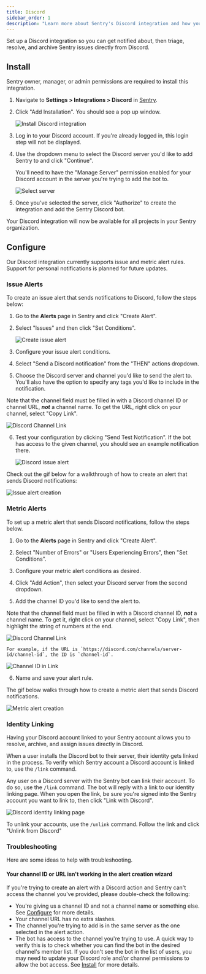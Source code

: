 ```yaml
---
title: Discord
sidebar_order: 1
description: "Learn more about Sentry's Discord integration and how you can get notified and manage issues right in Discord."
---
```


Set up a Discord integration so you can get notified about, then triage, resolve, and archive Sentry issues directly from Discord.

## Install

<Note>

Sentry owner, manager, or admin permissions are required to install this integration.

</Note>

1. Navigate to **Settings > Integrations > Discord** in [Sentry](https://sentry.io).

2. Click "Add Installation". You should see a pop up window.

   ![Install Discord integration](discord-integration-details.png)

3. Log in to your Discord account. If you're already logged in, this login step will not be displayed.

4. Use the dropdown menu to select the Discord server you'd like to add Sentry to and click "Continue".

   <Note>
     You'll need to have the "Manage Server" permission enabled for your Discord
     account in the server you're trying to add the bot to.
   </Note>

   ![Select server](discord-server-select.png)

5. Once you've selected the server, click "Authorize" to create the integration and add the Sentry Discord bot.

Your Discord integration will now be available for all projects in your Sentry organization.

## Configure

Our Discord integration currently supports issue and metric alert rules. Support for personal notifications is planned for future updates.

### Issue Alerts

To create an issue alert that sends notifications to Discord, follow the steps below:

1. Go to the **Alerts** page in Sentry and click "Create Alert".

2. Select "Issues" and then click "Set Conditions".

   ![Create issue alert](discord-add-issue-alert.png)

3. Configure your issue alert conditions.

4. Select "Send a Discord notification" from the "THEN" actions dropdown.

5. Choose the Discord server and channel you'd like to send the alert to. You'll also have the option to specify any tags you'd like to include in the notification.

Note that the channel field must be filled in with a Discord channel ID or channel URL, **_not_** a channel name. To get the URL, right click on your channel, select "Copy Link".

![Discord Channel Link](discord-copy-channel-link.png)

6. Test your configuration by clicking "Send Test Notification". If the bot has access to the given channel, you should see an example notification there.

   ![Discord issue alert](discord-issue-alert.png)

Check out the gif below for a walkthrough of how to create an alert that sends Discord notifications:

![Issue alert creation](discord-issue-alert-demo.gif)

### Metric Alerts

To set up a metric alert that sends Discord notifications, follow the steps below.

1. Go to the **Alerts** page in Sentry and click "Create Alert".

2. Select "Number of Errors" or "Users Experiencing Errors", then "Set Conditions".

3. Configure your metric alert conditions as desired.

4. Click "Add Action", then select your Discord server from the second dropdown.

5. Add the channel ID you'd like to send the alert to.

Note that the channel field must be filled in with a Discord channel ID, **_not_** a channel name. To get it, right click on your channel, select "Copy Link", then highlight the string of numbers at the end.

![Discord Channel Link](discord-copy-channel-link.png)

    For example, if the URL is `https://discord.com/channels/server-id/channel-id`, the ID is `channel-id`.

![Channel ID in Link](discord-link-channel-id.png)

6. Name and save your alert rule.

The gif below walks through how to create a metric alert that sends Discord notifications.

![Metric alert creation](discord-metric-alert-demo.gif)

### Identity Linking

Having your Discord account linked to your Sentry account allows you to resolve, archive, and assign issues directly in Discord.

When a user installs the Discord bot to their server, their identity gets linked in the process. To verify which Sentry account a Discord account is linked to, use the `/link` command.

Any user on a Discord server with the Sentry bot can link their account. To do so, use the `/link` command. The bot will reply with a link to our identity linking page. When you open the link, be sure you're signed into the Sentry account you want to link to, then click "Link with Discord".

![Discord identity linking page](discord-identity-link-page.png)

To unlink your accounts, use the `/unlink` command. Follow the link and click "Unlink from Discord"

### Troubleshooting

Here are some ideas to help with troubleshooting.

#### Your channel ID or URL isn't working in the alert creation wizard

If you're trying to create an alert with a Discord action and Sentry can't access the channel you've provided, please double-check the following:

- You're giving us a channel ID and not a channel name or something else. See [Configure](#configure) for more details.
- Your channel URL has no extra slashes.
- The channel you're trying to add is in the same server as the one selected in the alert action.
- The bot has access to the channel you're trying to use. A quick way to verify this is to check whether you can find the bot in the desired channel's member list. If you don't see the bot in the list of users, you may need to update your Discord role and/or channel permissions to allow the bot access. See [Install](#install) for more details.
